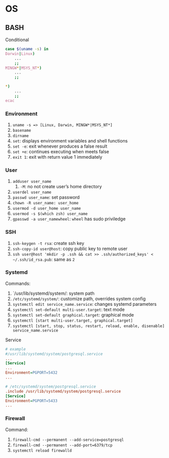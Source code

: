 # OS

## BASH

Conditional

```sh
case $(uname -s) in
Darwin|Linux)
    ...
    ;;
MINGW*|MSYS_NT*)
    ...
    ;;

*)
    ...
    ;;
ecac
```

### Environment {-#os-env}

1. `uname -s => [Linux, Darwin, MINGW*|MSYS_NT*]`
2. `basename`
3. `dirname`
4. `set`: displays environment variables and shell functions
5. `set -e`: exit whenever produces a false result 
6. `set +e`: continues executing when meets false
7. `exit 1`: exit with return value 1 immediately

### User {-#os-user}

1. `adduser user_name`
    1. `-M`: no not create user's home directory
2. `userdel user_name`
3. `passwd user_name`: set password
4. `chown -R user_name: user_home`
5. `usermod -d user_home user_name`
6. `usermod -s $(which zsh) user_name`
7. `gpasswd -a user_namewheel`: `wheel` has sudo priviledge

### SSH {-#os-ssh}

1. `ssh-keygen -t rsa`: create ssh key
2. `ssh-copy-id user@host`: copy public key to remote user
3. `ssh user@host 'mkdir -p .ssh && cat >> .ssh/authorized_keys' < ~/.ssh/id_rsa.pub`: same as `2`

### Systemd {-#os-systemd}

Commands:

1. `/usr/lib/systemd/system/: system path
2. `/etc/systemd/system/`: customize path, overrides system config
3. `systemctl edit service_name.service`: changes systemd parameters
4. `systemctl set-default multi-user.target`: text mode
5. `systemctl set-default graphical.target`: graphical mode
6. `systemctl [start multi-user.target, graphical.target]`
7. `systemctl [start, stop, status, restart, reload, enable, disenable] service_name.service`

Service

```ini
# example
#/usr/lib/systemd/system/postgresql.service
...
[Service]
...
Environment=PGPORT=5432
...

# /etc/systemd/system/postgresql.service
.include /usr/lib/systemd/system/postgresql.service
[Service]
Environment=PGPORT=5433
...
```

### Firewall {-#os-firewall}

Command:

1. `firewall-cmd --permanent --add-service=postgresql`
2. `firewall-cmd --permanent --add-port=6379/tcp`
3. `systemctl reload firewalld`
